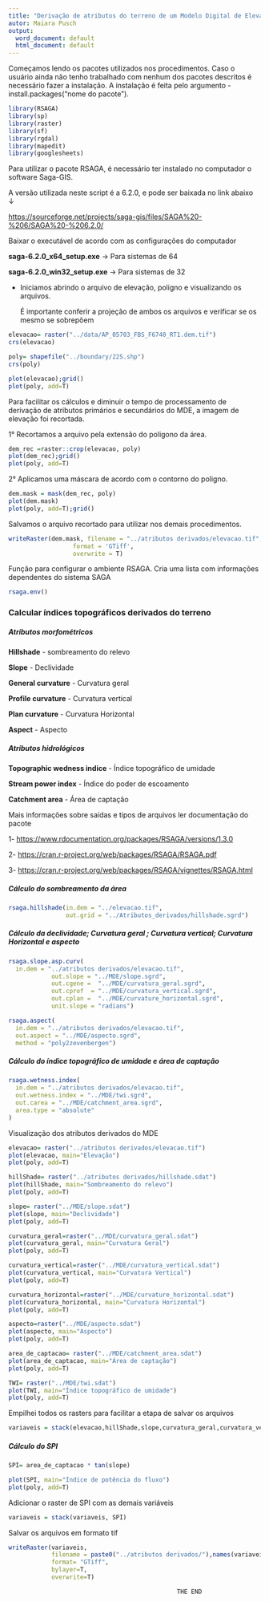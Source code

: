```yaml
---
title: "Derivação de atributos do terreno de um Modelo Digital de Elevação (MDE)"
autor: Maiara Pusch
output:
  word_document: default
  html_document: default
---
```


Começamos lendo os pacotes utilizados nos procedimentos. Caso o usuário ainda não tenho trabalhado com nenhum dos pacotes descritos é necessário fazer a instalação. A instalação é feita pelo argumento - install.packages("nome do pacote").

```r
library(RSAGA)
library(sp)
library(raster)
library(sf)
library(rgdal)
library(mapedit)
library(googlesheets)
```

<p>Para utilizar o pacote RSAGA, é necessário ter instalado no computador o software Saga-GIS.</p>
<p>A versão utilizada neste script é a 6.2.0, e pode ser baixada no link abaixo ↓ </p>
<https://sourceforge.net/projects/saga-gis/files/SAGA%20-%206/SAGA%20-%206.2.0/>
<p>Baixar o executável de acordo com as configurações do computador </p>
<p>**saga-6.2.0_x64_setup.exe** → Para sistemas de 64 </p>
<p>**saga-6.2.0_win32_setup.exe** → Para sistemas de 32 </p>

* Iniciamos abrindo o arquivo de elevação, poligno e visualizando os arquivos.</p>
<p>É importante conferir a projeção de ambos os arquivos e verificar se os mesmo se sobrepõem </p>
 
```r
elevacao= raster("../data/AP_05703_FBS_F6740_RT1.dem.tif")
crs(elevacao)

poly= shapefile("../boundary/22S.shp")   
crs(poly)

plot(elevacao);grid()
plot(poly, add=T)
```

Para facilitar os cálculos e diminuir o tempo de processamento de derivação de atributos primários e secundários do MDE, a imagem de elevação foi recortada.

1° Recortamos a arquivo pela extensão do poligono da área.

```r
dem_rec =raster::crop(elevacao, poly)
plot(dem_rec);grid()
plot(poly, add=T)
```

2° Aplicamos uma máscara de acordo com o contorno do poligno.

```r
dem.mask = mask(dem_rec, poly)
plot(dem.mask)
plot(poly, add=T);grid()
```

Salvamos o arquivo recortado para utilizar nos demais procedimentos.

```r
writeRaster(dem.mask, filename = "../atributos derivados/elevacao.tif",
                  format = 'GTiff',
                  overwrite = T)
```

Função para configurar o ambiente RSAGA. Cria uma lista com informações dependentes do sistema SAGA
```r
rsaga.env()
```

### Calcular índices topográficos derivados do terreno

#####  Atributos morfométricos 
<p>**Hillshade** - sombreamento  do relevo</p>
<p>**Slope** - Declividade</p>
<p>**General curvature** - Curvatura geral </p>
<p>**Profile curvature** - Curvatura vertical</p>
<p>**Plan curvature** - Curvatura Horizontal</p>
<p>**Aspect** - Aspecto </p>

#####  Atributos hidrológicos 
<p>**Topographic wedness indice** - Índice topográfico de umidade</p>
<p>**Stream power index** - Índice do poder de escoamento</p>
<p>**Catchment area** - Área de captação</p>


<p>Mais informações sobre saídas e tipos de arquivos ler documentação do pacote </p>
<p> 1- <https://www.rdocumentation.org/packages/RSAGA/versions/1.3.0></p>
<p> 2- <https://cran.r-project.org/web/packages/RSAGA/RSAGA.pdf></p>
<p> 3- <https://cran.r-project.org/web/packages/RSAGA/vignettes/RSAGA.html></p>

##### Cálculo do sombreamento da área

```r
rsaga.hillshade(in.dem = "../elevacao.tif",
                out.grid = "../Atributos_derivados/hillshade.sgrd")
```

##### Cálculo da declividade; Curvatura geral ; Curvatura vertical; Curvatura Horizontal e aspecto

```r
rsaga.slope.asp.curv(
  in.dem = "../atributos derivados/elevacao.tif", 
            out.slope = "../MDE/slope.sgrd", 
            out.cgene =  "../MDE/curvatura_geral.sgrd",
            out.cprof  = "../MDE/curvatura_vertical.sgrd",
            out.cplan =  "../MDE/curvature_horizontal.sgrd",
            unit.slope = "radians")

rsaga.aspect(
  in.dem = "../atributos derivados/elevacao.tif",
  out.aspect = "../MDE/aspecto.sgrd",
  method = "poly2zevenbergen")
```

##### Cálculo do índice topográfico de umidade  e área de captação

```r
rsaga.wetness.index(
  in.dem = "../atributos derivados/elevacao.tif",
  out.wetness.index = "../MDE/twi.sgrd",
  out.carea = "../MDE/catchment_area.sgrd",
  area.type = "absolute"
)
```

Visualização dos atributos derivados do MDE

```r
elevacao= raster("../atributos derivados/elevacao.tif")
plot(elevacao, main="Elevação")
plot(poly, add=T)
```

```r
hillShade= raster("../atributos derivados/hillshade.sdat")
plot(hillShade, main="Sombreamento do relevo")
plot(poly, add=T)
```

```r
slope= raster("../MDE/slope.sdat")
plot(slope, main="Declividade")
plot(poly, add=T)
```

```r
curvatura_geral=raster("../MDE/curvatura_geral.sdat")
plot(curvatura_geral, main="Curvatura Geral")
plot(poly, add=T)
```

```r
curvatura_vertical=raster("../MDE/curvatura_vertical.sdat")
plot(curvatura_vertical, main="Curvatura Vertical")
plot(poly, add=T)
```

```r
curvatura_horizontal=raster("../MDE/curvature_horizontal.sdat")
plot(curvatura_horizontal, main="Curvatura Horizontal")
plot(poly, add=T)
```

```r
aspecto=raster("../MDE/aspecto.sdat")
plot(aspecto, main="Aspecto")
plot(poly, add=T)
```

```r
area_de_captacao= raster("../MDE/catchment_area.sdat")
plot(area_de_captacao, main="Área de captação")
plot(poly, add=T)
```

```r
TWI= raster("../MDE/twi.sdat")
plot(TWI, main="Índice topográfico de umidade")
plot(poly, add=T)
```

Empilhei todos os rasters para facilitar  a etapa de salvar os arquivos

```r
variaveis = stack(elevacao,hillShade,slope,curvatura_geral,curvatura_vertical,curvatura_horizontal,aspecto,area_de_captacao,TWI)
```

##### Cálculo do SPI
```r
SPI= area_de_captacao * tan(slope)
```

```r
plot(SPI, main="Índice de potência do fluxo")
plot(poly, add=T)
```

Adicionar o raster de SPI com as demais variáveis

```r
variaveis = stack(variaveis, SPI)
```

Salvar os arquivos em formato tif

```r
writeRaster(variaveis,
            filename = paste0("../atributos derivados/"),names(variaveis),
            format= "GTiff",
            bylayer=T,
            overwrite=T)
```


                                                   THE END